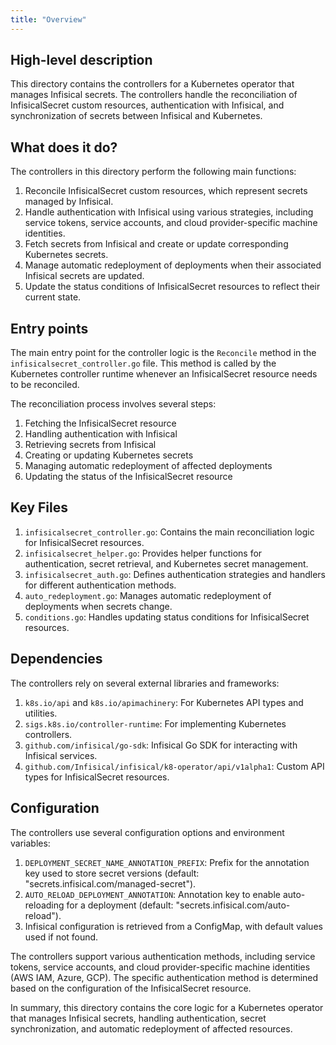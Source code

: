 ```yaml
---
title: "Overview"
---
```


## High-level description
This directory contains the controllers for a Kubernetes operator that manages Infisical secrets. The controllers handle the reconciliation of InfisicalSecret custom resources, authentication with Infisical, and synchronization of secrets between Infisical and Kubernetes.

## What does it do?
The controllers in this directory perform the following main functions:

1. Reconcile InfisicalSecret custom resources, which represent secrets managed by Infisical.
2. Handle authentication with Infisical using various strategies, including service tokens, service accounts, and cloud provider-specific machine identities.
3. Fetch secrets from Infisical and create or update corresponding Kubernetes secrets.
4. Manage automatic redeployment of deployments when their associated Infisical secrets are updated.
5. Update the status conditions of InfisicalSecret resources to reflect their current state.

## Entry points
The main entry point for the controller logic is the `Reconcile` method in the `infisicalsecret_controller.go` file. This method is called by the Kubernetes controller runtime whenever an InfisicalSecret resource needs to be reconciled.

The reconciliation process involves several steps:
1. Fetching the InfisicalSecret resource
2. Handling authentication with Infisical
3. Retrieving secrets from Infisical
4. Creating or updating Kubernetes secrets
5. Managing automatic redeployment of affected deployments
6. Updating the status of the InfisicalSecret resource

## Key Files
1. `infisicalsecret_controller.go`: Contains the main reconciliation logic for InfisicalSecret resources.
2. `infisicalsecret_helper.go`: Provides helper functions for authentication, secret retrieval, and Kubernetes secret management.
3. `infisicalsecret_auth.go`: Defines authentication strategies and handlers for different authentication methods.
4. `auto_redeployment.go`: Manages automatic redeployment of deployments when secrets change.
5. `conditions.go`: Handles updating status conditions for InfisicalSecret resources.

## Dependencies
The controllers rely on several external libraries and frameworks:

1. `k8s.io/api` and `k8s.io/apimachinery`: For Kubernetes API types and utilities.
2. `sigs.k8s.io/controller-runtime`: For implementing Kubernetes controllers.
3. `github.com/infisical/go-sdk`: Infisical Go SDK for interacting with Infisical services.
4. `github.com/Infisical/infisical/k8-operator/api/v1alpha1`: Custom API types for InfisicalSecret resources.

## Configuration
The controllers use several configuration options and environment variables:

1. `DEPLOYMENT_SECRET_NAME_ANNOTATION_PREFIX`: Prefix for the annotation key used to store secret versions (default: "secrets.infisical.com/managed-secret").
2. `AUTO_RELOAD_DEPLOYMENT_ANNOTATION`: Annotation key to enable auto-reloading for a deployment (default: "secrets.infisical.com/auto-reload").
3. Infisical configuration is retrieved from a ConfigMap, with default values used if not found.

The controllers support various authentication methods, including service tokens, service accounts, and cloud provider-specific machine identities (AWS IAM, Azure, GCP). The specific authentication method is determined based on the configuration of the InfisicalSecret resource.

In summary, this directory contains the core logic for a Kubernetes operator that manages Infisical secrets, handling authentication, secret synchronization, and automatic redeployment of affected resources.